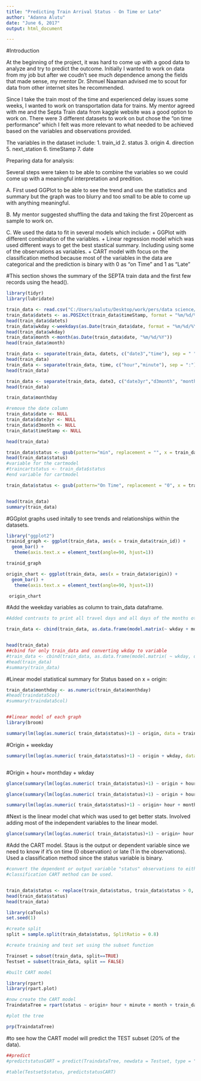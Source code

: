---
title: "Predicting Train Arrival Status - On Time or Late"
author: "Adanna Alutu"
date: "June 6, 2017"
output: html_document

---

#Introduction

At the beginning of the project, it was hard to come up with a good data to analyze and try to predict the outcome. Initially I wanted to work on data from my job but after we coudn't see much dependence among the fields that made sense, my mentor Dr. Shmuel Naaman advised me to scout for data from other internet sites he recommended.

Since I take the train most of the time and experienced delay issues some weeks, I wanted to work on transportation data for trains. My mentor agreed with me and the Septa Train data from kaggle website was a good option to work on. There were 3 different datasets to work on but chose the "on time performance" which I felt was more relevant to what needed to be achieved based on the variables and observations provided.

The variables in the dataset include:
1. train_id
2. status
3. origin
4. direction
5. next_station
6. timeStamp
7. date

Preparing data for analysis:

Several steps were taken to be able to combine the variables so we could come up with a meaningful interpretation and predition.

A. First used GGPlot to be able to see the trend and use the statistics and summary but the graph was too blurry and too small to be able to come up with anything meaningful.

B. My mentor suggested shuffling the data and taking the first 20percent as sample to work on.

C. We used the data to fit in several models which include:
    + GGPlot with different combination of the variables.
    + Linear regression model which was used different ways to get the best stastical summary. Including using some of the observations as variables.
    + CART model with focus on the classification method because most of the variables in the data are categorical and the prediction is binary with 0 as "on Time" and 1 as "Late"

#This section shows the summary of the SEPTA train data and the first few records using the head().

```{r, echo=FALSE}

library(tidyr)
library(lubridate)

train_data <- read.csv("C:/Users/aalutu/Desktop/work/pers/data science/on-time-performance/trainsample_otp.csv")
train_data$datets <- as.POSIXct(train_data$timeStamp, format = "%m/%d/%Y %H:%M")
head(train_data$datets)
train_data$wkday <-weekdays(as.Date(train_data$date, format = "%m/%d/%Y"))
head(train_data$wkday)
train_data$month <-month(as.Date(train_data$date, "%m/%d/%Y"))
head(train_data$month)

train_data <- separate(train_data, datets, c("date3","time"), sep = " ")
head(train_data)
train_data <- separate(train_data, time, c("hour","minute"), sep = ":")
head(train_data)

train_data <- separate(train_data, date3, c("date3yr","d3month", "monthday"), sep = "-")
head(train_data)

train_data$monthday

#remove the date column
train_data$date <- NULL
train_data$date3yr <- NULL
train_data$d3month <- NULL
train_data$timeStamp <- NULL

head(train_data)

train_data$status <- gsub(pattern="min", replacement = "", x = train_data$status, ignore.case = TRUE)
head(train_data$status)
#variable for the cartmodel
#traincartstatus <- train_data$status
#end variable for cartmodel

train_data$status <- gsub(pattern="On Time", replacement = "0", x = train_data$status, ignore.case = TRUE)


head(train_data)
summary(train_data)

```

#GGplot graphs used initally to see trends and relationships within the datasets.
```{r}

library("ggplot2")
trainid_graph <- ggplot(train_data, aes(x = train_data$train_id)) +
  geom_bar() +
   theme(axis.text.x = element_text(angle=90, hjust=1))

trainid_graph

```


```{r}

origin_chart <- ggplot(train_data, aes(x = train_data$origin)) +
  geom_bar() +
   theme(axis.text.x = element_text(angle=90, hjust=1))

 origin_chart
```



#Add the weekday variables as column to train_data dataframe.
```{r}
#Added contrasts to print all travel days and all days of the months otherwise some are skipped.

train_data <- cbind(train_data, as.data.frame(model.matrix(~ wkday + monthday, data = train_data, contrasts.arg = list(wkday = contr.treatment(n = 7, contrasts = FALSE), monthday = contr.treatment(n = 31, contrasts = FALSE)))))


head(train_data)
##cbind for only train_data and converting wkday to variable
#train_data <- cbind(train_data, as.data.frame(model.matrix( ~ wkday, data = train_data)))
#head(train_data)
#summary(train_data)
```

#Linear model statistical summary for Status based on x = origin:

```{r}

train_data$monthday <- as.numeric(train_data$monthday)
#head(traindata5col)
#summary(traindata5col)


##linear model of each graph
library(broom)

summary(lm(log(as.numeric( train_data$status)+1) ~ origin, data = train_data))

```


#Origin + weekday

```{r}

summary(lm(log(as.numeric( train_data$status)+1) ~ origin + wkday, data = train_data))

```
```{r}

```
#Origin + hour+ monthday + wkday

```{r}

glance(summary(lm(log(as.numeric( train_data$status)+1) ~ origin + hour, data = train_data)))

glance(summary(lm(log(as.numeric( train_data$status)+1) ~ origin + hour + wkday + monthday, data = train_data)))

```




```{r}
summary(lm(log(as.numeric( train_data$status)+1) ~ origin+ hour + month + monthday + wkday1 + wkday2 + wkday3 + wkday4 + wkday5, data = train_data))

```



#Next is the linear model chat which was used to get better stats. Involved adding most of the independent variables to the linear model.
```{r}

glance(summary(lm(log(as.numeric( train_data$status)+1) ~ origin+ hour + minute + month + wkday1 + wkday2 + wkday3 + wkday4 + wkday5 + wkday6 + wkday7 + monthday1 + monthday2 + monthday3 + monthday4 + monthday5 + monthday6 + monthday7 + monthday8 + monthday9 + monthday10 + monthday11 + monthday12 + monthday13 + monthday14+ monthday15 + monthday16 + monthday17 + monthday18 + monthday19 + monthday20 + monthday21+ monthday22 + monthday23 + monthday24 + monthday25 + monthday26 + monthday27 + monthday28+ monthday29 + monthday30 + monthday31 + train_data$next_station + train_data$direction, data = train_data)))

```

#Add the CART model. Staus is the output or dependent variable since we need to know if it's on time (0 observation) or late (1 in the observations). Used a classification method since the status variable is binary.
```{r}

#convert the dependent or output variable "status" observations to either 0 or 1 so the
#classification CART method can be used.


train_data$status <- replace(train_data$status, train_data$status > 0, 1)
head(train_data$status)
head(train_data)

library(caTools)
set.seed(1)

#create split
split = sample.split(train_data$status, SplitRatio = 0.8)

#create training and test set using the subset function

Trainset = subset(train_data, split==TRUE)
Testset = subset(train_data, split == FALSE)

#built CART model

library(rpart)
library(rpart.plot)

#now create the CART model
TraindataTree = rpart(status ~ origin+ hour + minute + month + train_data$next_station + train_data$direction, data = train_data, method = "class", control = rpart.control(minbucket = 25))

#plot the tree

prp(TraindataTree)

```


#to see how the CART model will predict the TEST subset (20% of the data).

```{r}
##predict 
#predictstatusCART = predict(TraindataTree, newdata = Testset, type = "class")

#table(Testset$status, predictstatusCART)

```

